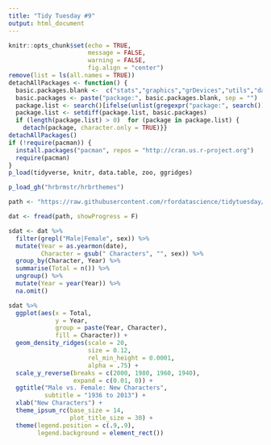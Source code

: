 ```yaml
---
title: "Tidy Tuesday #9"
output: html_document
---
```


```r
knitr::opts_chunk$set(echo = TRUE, 
                      message = FALSE, 
                      warning = FALSE, 
                      fig.align = "center")
remove(list = ls(all.names = TRUE))
detachAllPackages <- function() {
  basic.packages.blank <-  c("stats","graphics","grDevices","utils","datasets","methods","base")
  basic.packages <- paste("package:", basic.packages.blank, sep = "")
  package.list <- search()[ifelse(unlist(gregexpr("package:", search())) == 1,TRUE,FALSE)]
  package.list <- setdiff(package.list, basic.packages)
  if (length(package.list) > 0)  for (package in package.list) {
    detach(package, character.only = TRUE)}}
detachAllPackages()
if (!require(pacman)) {
  install.packages("pacman", repos = "http://cran.us.r-project.org")
  require(pacman)
}
p_load(tidyverse, knitr, data.table, zoo, ggridges)

p_load_gh("hrbrmstr/hrbrthemes")
```

```r
path <- "https://raw.githubusercontent.com/rfordatascience/tidytuesday/master/data/week9_comic_characters.csv"

dat <- fread(path, showProgress = F)

sdat <- dat %>%
  filter(grepl("Male|Female", sex)) %>%
  mutate(Year = as.yearmon(date),
         Character = gsub(" Characters", "", sex)) %>%
  group_by(Character, Year) %>%
  summarise(Total = n()) %>%
  ungroup() %>%
  mutate(Year = year(Year)) %>%
  na.omit()
```

```r
sdat %>%
  ggplot(aes(x = Total,
             y = Year,
             group = paste(Year, Character), 
             fill = Character)) + 
  geom_density_ridges(scale = 20, 
                      size = 0.12, 
                      rel_min_height = 0.0001, 
                      alpha = .75) +
  scale_y_reverse(breaks = c(2000, 1980, 1960, 1940), 
                  expand = c(0.01, 0)) +
  ggtitle("Male vs. Female: New Characters",
          subtitle = "1936 to 2013") +
  xlab("New Characters") +
  theme_ipsum_rc(base_size = 14, 
                 plot_title_size = 30) +
  theme(legend.position = c(.9,.9),
        legend.background = element_rect())
```
